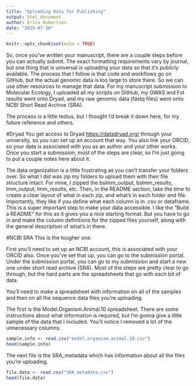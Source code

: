 ```yaml
---
title: "Uploading Data for Publishing"
output: html_document
author: Erica Robertson
date: "2025-07-30"
---
```


```r
knitr::opts_chunk$set(echo = TRUE)
```

So, once you've written your manuscript, there are a couple steps before you can actually submit. The exact formatting requirements vary by journal, but one thing that is universal is uploading your data so that it's publicly available. The process that I follow is that code and workflows go on GitHub, but the actual genomic data is too large to store there. So we can use other resources to manage that data. For my manuscript submission to Molecular Ecology, I uploaded all my scripts on GitHub, my GWAS and Fst results went onto Dryad, and my raw genomic data (fastq files) went onto NCBI Short Read Archive (SRA). 

The process is a little tedius, but I thought I'd break it down here, for my future reference and others.

#Dryad
You get access to Dryad <https://datadryad.org/> through your university, so you can set up an account that way. You also link your ORCID, so your data is associated with you as an author and your other works. Once you start a submission, most of the steps are clear, so I'm just going to put a couple notes here about it.

The data organization is a little frustrating as you can't transfer your folders over. So what I did was zip my folders to upload them with their file structure intact. For mine, I zipped the bslmm_output, bslmm_results, lmm_output, lmm_results, etc. Then, in the README section, take the time to create a clear layout of what in each zip, and what's in each folder and file. Importantly, they like if you define what each column is in .csv or dataframe. This is a super important step to make your data accessible. I like the "Build a README" for this as it gives you a nice starting format. But you have to go in and make the column definitions for the zipped files yourself, along with the general description of what's in there.

#NCBI SRA
This is the tougher one.

First you'll need to set up an NCBI account, this is associated with your ORCID also. Once you've set that up, you can go to the submission portal. Under the submission portal, you can go to my submission and start a new one under short read archive (SRA). Most of the steps are pretty clear to go through, but the hard parts are the spreadsheets that go with each bit of data.

You'll need to make a spreadsheet with information on all of the samples and then on all the sequence data files you're uploading.

The first is the Model.Organism.Animal.10 spreadsheet. There are some instructions about what information is required, but I'm gonna give a little sample of the data that I included. You'll notice I removed a lot of the unnecessary columns.

```r
sample.info <- read.csv("model.organism.animal.10.csv")
head(sample.info)
```

The next file is the SRA_metadata which has information about all the files you're uploading.

```r
file.data <- read.csv("SRA_metadata.csv")
head(file.data)
```









